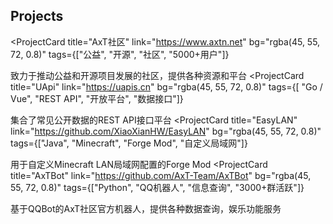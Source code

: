 ## Projects

<ProjectCard
  title="AxT社区"
  link="https://www.axtn.net"
  bg="rgba(45, 55, 72, 0.8)"
  tags={["公益", "开源", "社区", "5000+用户"]}
>
  致力于推动公益和开源项目发展的社区，提供各种资源和平台
</ProjectCard>
<ProjectCard
  title="UApi"
  link="https://uapis.cn"
  bg="rgba(45, 55, 72, 0.8)"
  tags={[ "Go / Vue", "REST API", "开放平台", "数据接口"]}
>
  集合了常见公开数据的REST API接口平台
</ProjectCard>
<ProjectCard
  title="EasyLAN"
  link="https://github.com/XiaoXianHW/EasyLAN"
  bg="rgba(45, 55, 72, 0.8)"
  tags={["Java", "Minecraft", "Forge Mod", "自定义局域网"]}
>
  用于自定义Minecraft LAN局域网配置的Forge Mod
</ProjectCard>
<ProjectCard
  title="AxTBot"
  link="https://github.com/AxT-Team/AxTBot"
  bg="rgba(45, 55, 72, 0.8)"
  tags={["Python", "QQ机器人", "信息查询", "3000+群活跃"]}
>
  基于QQBot的AxT社区官方机器人，提供各种数据查询，娱乐功能服务
</ProjectCard>
